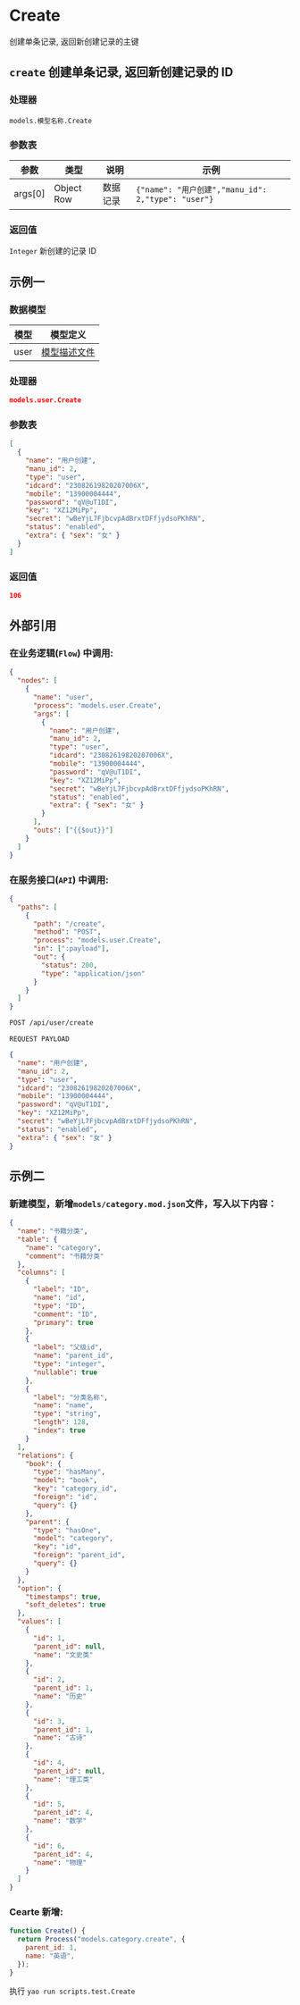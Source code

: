 # Create

创建单条记录, 返回新创建记录的主键

## `create` 创建单条记录, 返回新创建记录的 ID

### 处理器

`models.模型名称.Create`

### 参数表

| 参数    | 类型       | 说明     | 示例                                               |
| ------- | ---------- | -------- | -------------------------------------------------- |
| args[0] | Object Row | 数据记录 | `{"name": "用户创建","manu_id": 2,"type": "user"}` |

### 返回值

`Integer` 新创建的记录 ID

## 示例一

### 数据模型

| 模型 | 模型定义                         |
| ---- | -------------------------------- |
| user | [模型描述文件](../examples/user) |

### 处理器

```json
models.user.Create
```

### 参数表

```json
[
  {
    "name": "用户创建",
    "manu_id": 2,
    "type": "user",
    "idcard": "23082619820207006X",
    "mobile": "13900004444",
    "password": "qV@uT1DI",
    "key": "XZ12MiPp",
    "secret": "wBeYjL7FjbcvpAdBrxtDFfjydsoPKhRN",
    "status": "enabled",
    "extra": { "sex": "女" }
  }
]
```

### 返回值

```json
106
```

## 外部引用

### 在业务逻辑(`Flow`) 中调用:

```json
{
  "nodes": [
    {
      "name": "user",
      "process": "models.user.Create",
      "args": [
        {
          "name": "用户创建",
          "manu_id": 2,
          "type": "user",
          "idcard": "23082619820207006X",
          "mobile": "13900004444",
          "password": "qV@uT1DI",
          "key": "XZ12MiPp",
          "secret": "wBeYjL7FjbcvpAdBrxtDFfjydsoPKhRN",
          "status": "enabled",
          "extra": { "sex": "女" }
        }
      ],
      "outs": ["{{$out}}"]
    }
  ]
}
```

### 在服务接口(`API`) 中调用:

```json
{
  "paths": [
    {
      "path": "/create",
      "method": "POST",
      "process": "models.user.Create",
      "in": [":payload"],
      "out": {
        "status": 200,
        "type": "application/json"
      }
    }
  ]
}
```

```bash
POST /api/user/create
```

`REQUEST PAYLOAD`

```json
{
  "name": "用户创建",
  "manu_id": 2,
  "type": "user",
  "idcard": "23082619820207006X",
  "mobile": "13900004444",
  "password": "qV@uT1DI",
  "key": "XZ12MiPp",
  "secret": "wBeYjL7FjbcvpAdBrxtDFfjydsoPKhRN",
  "status": "enabled",
  "extra": { "sex": "女" }
}
```

## 示例二

### 新建模型，新增`models/category.mod.json`文件，写入以下内容：

```json
{
  "name": "书籍分类",
  "table": {
    "name": "category",
    "comment": "书籍分类"
  },
  "columns": [
    {
      "label": "ID",
      "name": "id",
      "type": "ID",
      "comment": "ID",
      "primary": true
    },
    {
      "label": "父级id",
      "name": "parent_id",
      "type": "integer",
      "nullable": true
    },
    {
      "label": "分类名称",
      "name": "name",
      "type": "string",
      "length": 128,
      "index": true
    }
  ],
  "relations": {
    "book": {
      "type": "hasMany",
      "model": "book",
      "key": "category_id",
      "foreign": "id",
      "query": {}
    },
    "parent": {
      "type": "hasOne",
      "model": "category",
      "key": "id",
      "foreign": "parent_id",
      "query": {}
    }
  },
  "option": {
    "timestamps": true,
    "soft_deletes": true
  },
  "values": [
    {
      "id": 1,
      "parent_id": null,
      "name": "文史类"
    },
    {
      "id": 2,
      "parent_id": 1,
      "name": "历史"
    },
    {
      "id": 3,
      "parent_id": 1,
      "name": "古诗"
    },
    {
      "id": 4,
      "parent_id": null,
      "name": "理工类"
    },
    {
      "id": 5,
      "parent_id": 4,
      "name": "数学"
    },
    {
      "id": 6,
      "parent_id": 4,
      "name": "物理"
    }
  ]
}
```

### Cearte 新增:

```javascript
function Create() {
  return Process("models.category.create", {
    parent_id: 1,
    name: "英语",
  });
}
```

执行 `yao run scripts.test.Create`
